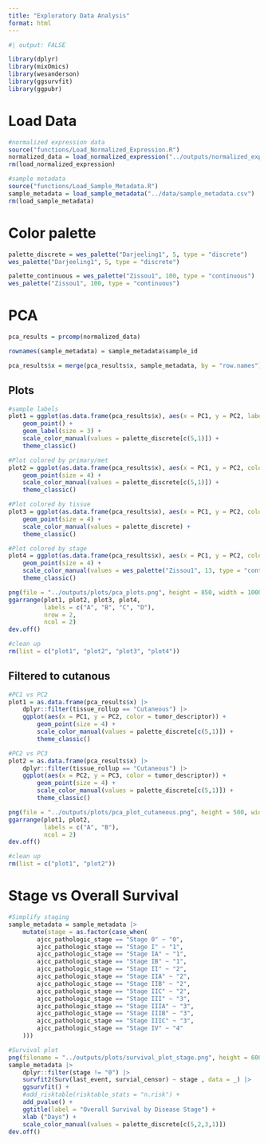 ```yaml
---
title: "Exploratory Data Analysis"
format: html
---
```


```r

#| output: FALSE

library(dplyr)
library(mixOmics)
library(wesanderson)
library(ggsurvfit)
library(ggpubr)

```

# Load Data
```r

#normalized expression data
source("functions/Load_Normalized_Expression.R")
normalized_data = load_normalized_expression("../outputs/normalized_expression.csv")
rm(load_normalized_expression)

#sample metadata
source("functions/Load_Sample_Metadata.R")
sample_metadata = load_sample_metadata("../data/sample_metadata.csv")
rm(load_sample_metadata)

```


# Color palette
```r

palette_discrete = wes_palette("Darjeeling1", 5, type = "discrete")
wes_palette("Darjeeling1", 5, type = "discrete")

palette_continuous = wes_palette("Zissou1", 100, type = "continuous")
wes_palette("Zissou1", 100, type = "continuous")

```


# PCA
```r

pca_results = prcomp(normalized_data)

rownames(sample_metadata) = sample_metadata$sample_id

pca_results$x = merge(pca_results$x, sample_metadata, by = "row.names")

```

## Plots
```r

#sample labels
plot1 = ggplot(as.data.frame(pca_results$x), aes(x = PC1, y = PC2, label = sample_id)) +
    geom_point() +
    geom_label(size = 3) +
    scale_color_manual(values = palette_discrete[c(5,1)]) +
    theme_classic()

#Plot colored by primary/met
plot2 = ggplot(as.data.frame(pca_results$x), aes(x = PC1, y = PC2, color = tumor_descriptor)) +
    geom_point(size = 4) +
    scale_color_manual(values = palette_discrete[c(5,1)]) +
    theme_classic()

#Plot colored by tissue
plot3 = ggplot(as.data.frame(pca_results$x), aes(x = PC1, y = PC2, color = tissue_rollup, shape = tumor_descriptor)) +
    geom_point(size = 4) +
    scale_color_manual(values = palette_discrete) +
    theme_classic()

#Plot colored by stage
plot4 = ggplot(as.data.frame(pca_results$x), aes(x = PC1, y = PC2, color = ajcc_pathologic_stage, shape = tumor_descriptor)) +
    geom_point(size = 4) +
    scale_color_manual(values = wes_palette("Zissou1", 13, type = "continuous")) +
    theme_classic()

png(file = "../outputs/plots/pca_plots.png", height = 850, width = 1000, res = 80)
ggarrange(plot1, plot2, plot3, plot4, 
          labels = c("A", "B", "C", "D"),
          nrow = 2,
          ncol = 2)
dev.off()

#clean up 
rm(list = c("plot1", "plot2", "plot3", "plot4"))

```


## Filtered to cutanous
```r

#PC1 vs PC2
plot1 = as.data.frame(pca_results$x) |> 
    dplyr::filter(tissue_rollup == "Cutaneous") |> 
    ggplot(aes(x = PC1, y = PC2, color = tumor_descriptor)) +
        geom_point(size = 4) +
        scale_color_manual(values = palette_discrete[c(5,1)]) +
        theme_classic()

#PC2 vs PC3
plot2 = as.data.frame(pca_results$x) |> 
    dplyr::filter(tissue_rollup == "Cutaneous") |> 
    ggplot(aes(x = PC2, y = PC3, color = tumor_descriptor)) +
        geom_point(size = 4) +
        scale_color_manual(values = palette_discrete[c(5,1)]) +
        theme_classic()

png(file = "../outputs/plots/pca_plot_cutaneous.png", height = 500, width = 1000, res = 80)
ggarrange(plot1, plot2, 
          labels = c("A", "B"),
          ncol = 2)
dev.off()

#clean up 
rm(list = c("plot1", "plot2"))


```

# Stage vs Overall Survival
```r

#Simplify staging
sample_metadata = sample_metadata |> 
    mutate(stage = as.factor(case_when(
        ajcc_pathologic_stage == "Stage 0" ~ "0",
        ajcc_pathologic_stage == "Stage I" ~ "1",
        ajcc_pathologic_stage == "Stage IA" ~ "1",
        ajcc_pathologic_stage == "Stage IB" ~ "1",
        ajcc_pathologic_stage == "Stage II" ~ "2",
        ajcc_pathologic_stage == "Stage IIA" ~ "2",
        ajcc_pathologic_stage == "Stage IIB" ~ "2",
        ajcc_pathologic_stage == "Stage IIC" ~ "2",
        ajcc_pathologic_stage == "Stage III" ~ "3",
        ajcc_pathologic_stage == "Stage IIIA" ~ "3",
        ajcc_pathologic_stage == "Stage IIIB" ~ "3",
        ajcc_pathologic_stage == "Stage IIIC" ~ "3",
        ajcc_pathologic_stage == "Stage IV" ~ "4"
    )))

#Survival plot
png(filename = "../outputs/plots/survival_plot_stage.png", height = 600, width = 800, res = 200)
sample_metadata |> 
    dplyr::filter(stage != "0") |> 
    survfit2(Surv(last_event, survial_censor) ~ stage , data = _) |>
    ggsurvfit() +
    #add_risktable(risktable_stats = "n.risk") +
    add_pvalue() +
    ggtitle(label = "Overall Survival by Disease Stage") +
    xlab ("Days") +
    scale_color_manual(values = palette_discrete[c(5,2,3,1)])
dev.off()

```

